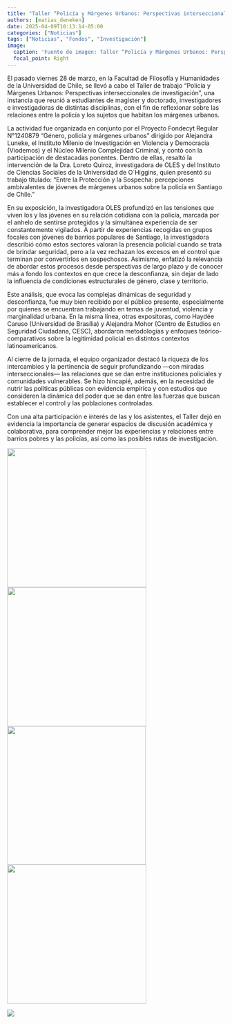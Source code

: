 ```yaml
---
title: "Taller “Policía y Márgenes Urbanos: Perspectivas interseccionales de investigación”"
authors: [matias_deneken]
date: 2025-04-09T10:13:14-05:00
categories: ["Noticias"]
tags: ["Noticias", "Fondos", "Investigación"]
image:
  caption: 'Fuente de imagen: Taller “Policía y Márgenes Urbanos: Perspectivas interseccionales de investigación”'
  focal_point: Right
---
```


El pasado viernes 28 de marzo, en la Facultad de Filosofía y Humanidades de la Universidad de Chile, se llevó a cabo el Taller de trabajo “Policía y Márgenes Urbanos: Perspectivas interseccionales de investigación”, una instancia que reunió a estudiantes de magíster y doctorado, investigadores e investigadoras de distintas disciplinas, con el fin de reflexionar sobre las relaciones entre la policía y los sujetos que habitan los márgenes urbanos.

La actividad fue organizada en conjunto por el Proyecto Fondecyt Regular N°1240879 “Género, policía y márgenes urbanos” dirigido por Alejandra Luneke, el Instituto Milenio de Investigación en Violencia y Democracia (Viodemos) y el Núcleo Milenio Complejidad Criminal, y contó con la participación de destacadas ponentes. Dentro de ellas, resaltó la intervención de la Dra. Loreto Quiroz, investigadora de OLES y del Instituto de Ciencias Sociales de la Universidad de O´Higgins, quien presentó su trabajo titulado: “Entre la Protección y la Sospecha: percepciones ambivalentes de jóvenes de márgenes urbanos sobre la policía en Santiago de Chile.”

En su exposición, la investigadora OLES profundizó en las tensiones que viven los y las jóvenes en su relación cotidiana con la policía, marcada por el anhelo de sentirse protegidos y la simultánea experiencia de ser constantemente vigilados. A partir de experiencias recogidas en grupos focales con jóvenes de barrios populares de Santiago, la investigadora describió cómo estos sectores valoran la presencia policial cuando se trata de brindar seguridad, pero a la vez rechazan los excesos en el control que terminan por convertirlos en sospechosos. Asimismo, enfatizó la relevancia de abordar estos procesos desde perspectivas de largo plazo y de conocer más a fondo los contextos en que crece la desconfianza, sin dejar de lado la influencia de condiciones estructurales de género, clase y territorio.

Este análisis, que evoca las complejas dinámicas de seguridad y desconfianza, fue muy bien recibido por el público presente, especialmente por quienes se encuentran trabajando en temas de juventud, violencia y marginalidad urbana. En la misma línea, otras expositoras, como Haydée Caruso (Universidad de Brasília) y Alejandra Mohor (Centro de Estudios en Seguridad Ciudadana, CESC), abordaron metodologías y enfoques teórico-comparativos sobre la legitimidad policial en distintos contextos latinoamericanos.

Al cierre de la jornada, el equipo organizador destacó la riqueza de los intercambios y la pertinencia de seguir profundizando —con miradas interseccionales— las relaciones que se dan entre instituciones policiales y comunidades vulnerables. Se hizo hincapié, además, en la necesidad de nutrir las políticas públicas con evidencia empírica y con estudios que consideren la dinámica del poder que se dan entre las fuerzas que buscan establecer el control y las poblaciones controladas.

Con una alta participación e interés de las y los asistentes, el Taller dejó en evidencia la importancia de generar espacios de discusión académica y colaborativa, para comprender mejor las experiencias y relaciones entre barrios pobres y las policías, así como las posibles rutas de investigación.

![](foto1.jpg){width="322"} ![](foto2.jpg){width="322"} ![](foto3.jpg){width="321"} ![](foto4.jpg){width="322"}

![](featured.jpg)
